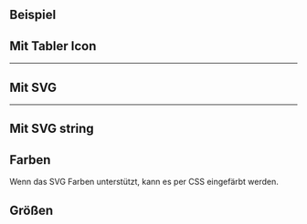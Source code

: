 ## Beispiel

<LiveCodeEditor />

## Mit Tabler Icon

<LiveCodeEditor example="tabler" />

---

## Mit SVG

<LiveCodeEditor example="svg" />

---

## Mit SVG string

<LiveCodeEditor example="svg-string" />

## Farben

Wenn das SVG Farben unterstützt, kann es per CSS eingefärbt werden.

<LiveCodeEditor example="coloring" />

## Größen

<LiveCodeEditor example="sizes" />
